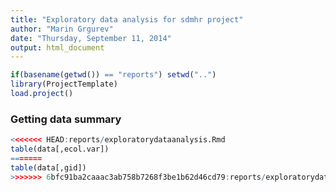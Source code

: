 ```yaml
---
title: "Exploratory data analysis for sdmhr project"
author: "Marin Grgurev"
date: "Thursday, September 11, 2014"
output: html_document
---
```


```r
if(basename(getwd()) == "reports") setwd("..")
library(ProjectTemplate)
load.project()
```

### Getting data summary
```r
<<<<<<< HEAD:reports/exploratorydataanalysis.Rmd
table(data[,ecol.var])
=======
table(data[,gid])
>>>>>>> 6bfc91ba2caaac3ab758b7268f3be1b62d46cd79:reports/exploratorydataanalysis.Rmd
```

